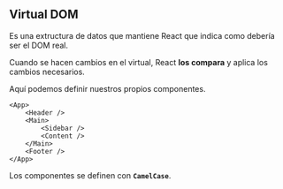 ## Virtual DOM

Es una extructura de datos que mantiene
React que indica como debería ser el DOM real.

Cuando se hacen cambios en el virtual, React
**los compara** y aplica los cambios necesarios.

Aquí podemos definir nuestros propios componentes.

```tsx
<App>
	<Header />
	<Main>
		<Sidebar />
		<Content />
	</Main>
	<Footer />
</App>
```

Los componentes se definen con **`CamelCase`**.
